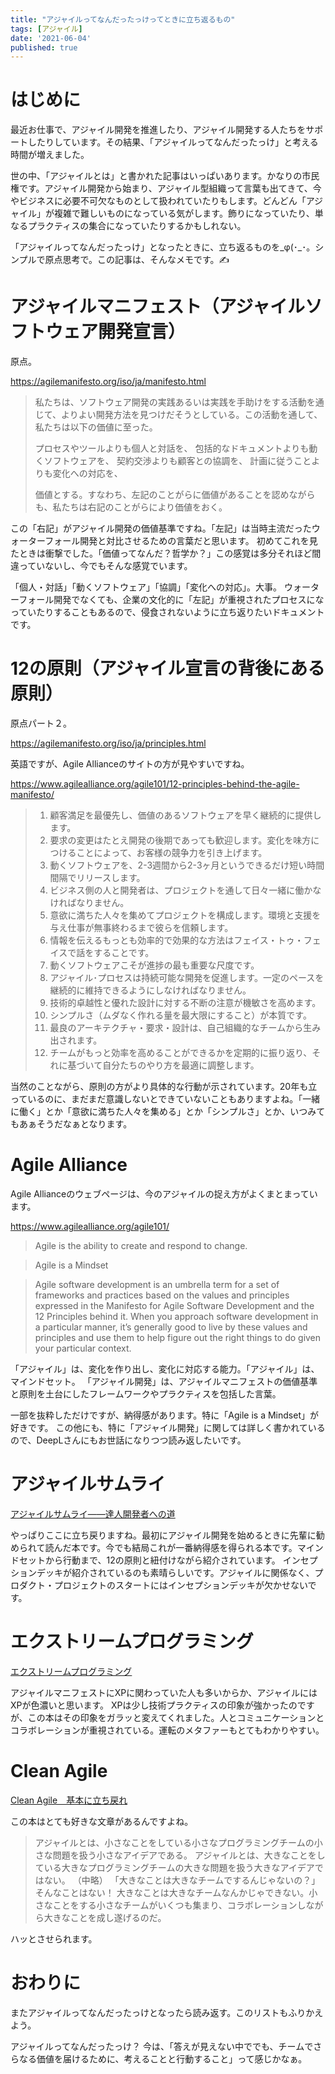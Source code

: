 ```yaml
---
title: "アジャイルってなんだったっけってときに立ち返るもの"
tags: [アジャイル]
date: '2021-06-04'
published: true
---
```


# はじめに

最近お仕事で、アジャイル開発を推進したり、アジャイル開発する人たちをサポートしたりしています。その結果、「アジャイルってなんだったっけ」と考える時間が増えました。

世の中、「アジャイルとは」と書かれた記事はいっぱいあります。かなりの市民権です。アジャイル開発から始まり、アジャイル型組織って言葉も出てきて、今やビジネスに必要不可欠なものとして扱われていたりもします。どんどん「アジャイル」が複雑で難しいものになっている気がします。飾りになっていたり、単なるプラクティスの集合になっていたりするかもしれない。

「アジャイルってなんだったっけ」となったときに、立ち返るものを_φ(･_･。シンプルで原点思考で。この記事は、そんなメモです。✍

# アジャイルマニフェスト（アジャイルソフトウェア開発宣言）

原点。

https://agilemanifesto.org/iso/ja/manifesto.html

> 私たちは、ソフトウェア開発の実践あるいは実践を手助けをする活動を通じて、よりよい開発方法を見つけだそうとしている。この活動を通して、私たちは以下の価値に至った。
>
>プロセスやツールよりも個人と対話を、
包括的なドキュメントよりも動くソフトウェアを、
契約交渉よりも顧客との協調を、
計画に従うことよりも変化への対応を、
>
>価値とする。すなわち、左記のことがらに価値があることを認めながらも、私たちは右記のことがらにより価値をおく。

この「右記」がアジャイル開発の価値基準ですね。「左記」は当時主流だったウォーターフォール開発と対比させるための言葉だと思います。
初めてこれを見たときは衝撃でした。「価値ってなんだ？哲学か？」この感覚は多分それほど間違っていないし、今でもそんな感覚でいます。

「個人・対話」「動くソフトウェア」「協調」「変化への対応」。大事。
ウォーターフォール開発でなくても、企業の文化的に「左記」が重視されたプロセスになっていたりすることもあるので、侵食されないように立ち返りたいドキュメントです。

# 12の原則（アジャイル宣言の背後にある原則）

原点パート２。

https://agilemanifesto.org/iso/ja/principles.html

英語ですが、Agile Allianceのサイトの方が見やすいですね。

https://www.agilealliance.org/agile101/12-principles-behind-the-agile-manifesto/

> 1. 顧客満足を最優先し、価値のあるソフトウェアを早く継続的に提供します。
> 1. 要求の変更はたとえ開発の後期であっても歓迎します。変化を味方につけることによって、お客様の競争力を引き上げます。
> 1. 動くソフトウェアを、2-3週間から2-3ヶ月というできるだけ短い時間間隔でリリースします。
> 1. ビジネス側の人と開発者は、プロジェクトを通して日々一緒に働かなければなりません。
> 1. 意欲に満ちた人々を集めてプロジェクトを構成します。環境と支援を与え仕事が無事終わるまで彼らを信頼します。
> 1. 情報を伝えるもっとも効率的で効果的な方法はフェイス・トゥ・フェイスで話をすることです。
> 1. 動くソフトウェアこそが進捗の最も重要な尺度です。
> 1. アジャイル･プロセスは持続可能な開発を促進します。一定のペースを継続的に維持できるようにしなければなりません。
> 1. 技術的卓越性と優れた設計に対する不断の注意が機敏さを高めます。
> 1. シンプルさ（ムダなく作れる量を最大限にすること）が本質です。
> 1. 最良のアーキテクチャ・要求・設計は、自己組織的なチームから生み出されます。
> 1. チームがもっと効率を高めることができるかを定期的に振り返り、それに基づいて自分たちのやり方を最適に調整します。 

当然のことながら、原則の方がより具体的な行動が示されています。20年も立っているのに、まだまだ意識しないとできていないこともありますよね。「一緒に働く」とか「意欲に満ちた人々を集める」とか「シンプルさ」とか、いつみてもあぁそうだなぁとなります。

# Agile Alliance

Agile Allianceのウェブページは、今のアジャイルの捉え方がよくまとまっています。

https://www.agilealliance.org/agile101/

> Agile is the ability to create and respond to change.

> Agile is a Mindset

> Agile software development is an umbrella term for a set of frameworks and practices based on the values and principles expressed in the Manifesto for Agile Software Development and the 12 Principles behind it. When you approach software development in a particular manner, it’s generally good to live by these values and principles and use them to help figure out the right things to do given your particular context.


「アジャイル」は、変化を作り出し、変化に対応する能力。「アジャイル」は、マインドセット。
「アジャイル開発」は、アジャイルマニフェストの価値基準と原則を土台にしたフレームワークやプラクティスを包括した言葉。

一部を抜粋しただけですが、納得感があります。特に「Agile is a Mindset」が好きです。
この他にも、特に「アジャイル開発」に関しては詳しく書かれているので、DeepLさんにもお世話になりつつ読み返したいです。

# アジャイルサムライ

[アジャイルサムライ――達人開発者への道](https://amzn.to/3ceKYm6)

やっぱりここに立ち戻りますね。最初にアジャイル開発を始めるときに先輩に勧められて読んだ本です。今でも結局これが一番納得感を得られる本です。マインドセットから行動まで、12の原則と紐付けながら紹介されています。
インセプションデッキが紹介されているのも素晴らしいです。アジャイルに関係なく、プロダクト・プロジェクトのスタートにはインセプションデッキが欠かせないです。

# エクストリームプログラミング

[エクストリームプログラミング](https://amzn.to/3ceV1r3)

アジャイルマニフェストにXPに関わっていた人も多いからか、アジャイルにはXPが色濃いと思います。
XPは少し技術プラクティスの印象が強かったのですが、この本はその印象をガラッと変えてくれました。人とコミュニケーションとコラボレーションが重視されている。運転のメタファーもとてもわかりやすい。

# Clean Agile

[Clean Agile　基本に立ち戻れ](https://amzn.to/3g7CnCB)

この本はとても好きな文章があるんですよね。

>アジャイルとは、小さなことをしている小さなプログラミングチームの小さな問題を扱う小さなアイデアである。
アジャイルとは、大きなことをしている大きなプログラミングチームの大きな問題を扱う大きなアイデアではない。
（中略）
「大きなことは大きなチームでするんじゃないの？」そんなことはない！
大きなことは大きなチームなんかじゃできない。小さなことをする小さなチームがいくつも集まり、コラボレーションしながら大きなことを成し遂げるのだ。

ハッとさせられます。

# おわりに

またアジャイルってなんだったっけとなったら読み返す。このリストもふりかえよう。

アジャイルってなんだったっけ？
今は、「答えが見えない中ででも、チームでさらなる価値を届けるために、考えることと行動すること」って感じかなぁ。